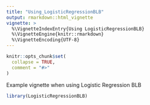 ```yaml
---
title: "Using_LogisticRegressionBLB"
output: rmarkdown::html_vignette
vignette: >
  %\VignetteIndexEntry{Using LogisticRegressionBLB}
  %\VignetteEngine{knitr::rmarkdown}
  %\VignetteEncoding{UTF-8}
---
```


```r
knitr::opts_chunk$set(
  collapse = TRUE,
  comment = "#>"
)
```
Example vignette when using Logistic Regression BLB
```r
library(LogisticRegressionBLB)
```
